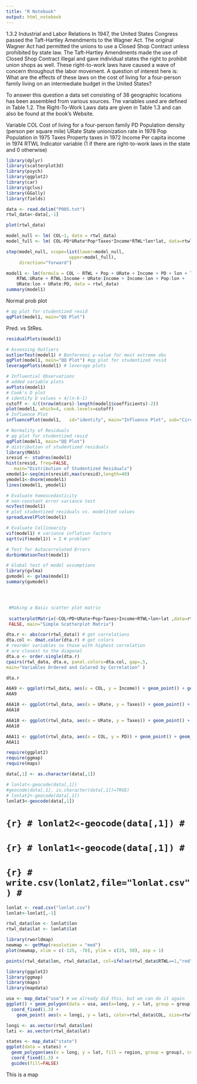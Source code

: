 ```yaml
---
title: "R Notebook"
output: html_notebook
---
```


1.3.2 Industrial and Labor Relations
In 1947, the United States Congress passed the Taft-Hartley Amendments to the
Wagner Act. The original Wagner Act had permitted the unions to use a Closed
Shop Contract unless prohibited by state law. The Taft-Hartley Amendments
made the use of Closed Shop Contract illegal and gave individual states the right to prohibit union shops as well. These right-to-work laws have caused a wave of concern throughout the labor movement. 
A question of interest here is: What are the effects of these laws on the cost of living for a four-person family living on an intermediate budget in the United States? 

To answer this question a data set consisting of 38 geographic locations has been assembled from various sources.
The variables used are defined in Table 1.2. The Right-To-Work Laws data are
given in Table 1.3 and can also be found at the book's Website.

Variable
COL     Cost of living for a four-person family
PD      Population density (person per square mile)
URate   State unionization rate in 1978
Pop     Population in 1975
Taxes   Property taxes in 1972
Income  Per capita income in 1974
RTWL    Indicator variable (1 if there are right-to-work laws in the state and 0                  otherwise)

```r

library(dplyr)
library(scatterplot3d)
library(psych)
library(ggplot2)
library(car)
library(gclus)
library(GGally)
library(fields)
```


```r
data <- read.delim("P005.txt")
rtwl_data<-data[,-1]
```


```r
plot(rtwl_data)
```
```r
model_null <- lm( COL~1, data = rtwl_data)
model_full <- lm( COL~PD*URate*Pop*Taxes*Income*RTWL*lon*lat, data=rtwl_data)


```

```r
step(model_null, scope=list(lower=model_null, 
                        upper=model_full),
     direction="forward")
```

```r
model1 <- lm(formula = COL ~ RTWL + Pop + URate + Income + PD + lon + lat + 
    RTWL:URate + RTWL:Income + URate:Income + Income:lon + Pop:lon + 
    URate:lon + URate:PD, data = rtwl_data)
summary(model1)
```






Normal prob plot
```r
# qq plot for studentized resid
qqPlot(model1, main="QQ Plot")
```

Pred. vs StRes.
```r
residualPlots(model1)
```






```r
# Assessing Outliers
outlierTest(model1) # Bonferonni p-value for most extreme obs
qqPlot(model1, main="QQ Plot") #qq plot for studentized resid 
leveragePlots(model1) # leverage plots
```
```r
# Influential Observations
# added variable plots 
avPlots(model1)
# Cook's D plot
# identify D values > 4/(n-k-1) 
cutoff <- 4/((nrow(mtcars)-length(model1$coefficients)-2)) 
plot(model1, which=4, cook.levels=cutoff)
# Influence Plot 
influencePlot(model1,	id="identify", main="Influence Plot", sub="Circle size is proportial to Cook's Distance" )
```

```r
# Normality of Residuals
# qq plot for studentized resid
qqPlot(model1, main="QQ Plot")
# distribution of studentized residuals
library(MASS)
sresid <- studres(model1) 
hist(sresid, freq=FALSE, 
   main="Distribution of Studentized Residuals")
xmodel1<-seq(min(sresid),max(sresid),length=40) 
ymodel1<-dnorm(xmodel1) 
lines(xmodel1, ymodel1)
```

```r
# Evaluate homoscedasticity
# non-constant error variance test
ncvTest(model1)
# plot studentized residuals vs. model1ted values 
spreadLevelPlot(model1)
```

```r
# Evaluate Collinearity
vif(model1) # variance inflation factors 
sqrt(vif(model1)) > 2 # problem?
```


```r
# Test for Autocorrelated Errors
durbinWatsonTest(model1)
```

```r
# Global test of model assumptions
library(gvlma)
gvmodel <- gvlma(model1) 
summary(gvmodel)
```

```r

```

```r

```

```r

```

```r
 #Making a Basic scatter plot matrix
 
 scatterplotMatrix(~COL+PD+URate+Pop+Taxes+Income+RTWL+lon+lat ,data=rtwl_data, smooth = FALSE, ellipse=
 FALSE, main="Simple Scatterplot Matrix")

```


```r
dta.r <- abs(cor(rtwl_data)) # get correlations
dta.col <- dmat.color(dta.r) # get colors
# reorder variables so those with highest correlation
# are closest to the diagonal
dta.o <- order.single(dta.r) 
cpairs(rtwl_data, dta.o, panel.colors=dta.col, gap=.5,
main="Variables Ordered and Colored by Correlation" )

dta.r
```



```r



A6A9 <- ggplot(rtwl_data, aes(x = COL, y = Income)) + geom_point() + geom_point(aes(color = factor(RTWL)))
A6A9

A6A10 <- ggplot(rtwl_data, aes(x = URate, y = Taxes)) + geom_point() + geom_point(aes(color = factor(RTWL)))
A6A10

A6A10 <- ggplot(rtwl_data, aes(x = URate, y = Taxes)) + geom_point() + geom_point(aes(color = factor(RTWL)))
A6A10

A6A11 <- ggplot(rtwl_data, aes(x = COL, y = PD)) + geom_point() + geom_point(aes(color = factor(RTWL)))
A6A11
```

```r
require(ggplot2)
require(ggmap)
require(maps)
```
```r
data[,1] <- as.character(data[,1])
```

```r
# lonlat<-geocode(data[,1])
#geocode(data[,1], is.character(data[,1])=TRUE)
# lonlat2<-geocode(data[,1])
lonlat3<-geocode(data[,1])
```
# ```{r}
# lonlat2<-geocode(data[,1])
# ```
# ```{r}
# lonlat1<-geocode(data[,1])
# ```





# ```{r}
# write.csv(lonlat2,file="lonlat.csv")
# ```

```r
lonlat <- read.csv("lonlat.csv")
lonlat<-lonlat[,-1]


```
```r
rtwl_data$lon <- lonlat$lon
rtwl_data$lat <- lonlat$lat
```

```r
 
library(rworldmap)
newmap <- getMap(resolution = "med")
plot(newmap, xlim = c(-125, -70), ylim = c(25, 50), asp = 1)

points(rtwl_data$lon, rtwl_data$lat, col=ifelse(rtwl_data$RTWL==1,"red","blue"), cex = .8)
```

```r
library(ggplot2)
library(ggmap)
library(maps)
library(mapdata)
```


```r
usa <- map_data("usa") # we already did this, but we can do it again
ggplot() + geom_polygon(data = usa, aes(x=long, y = lat, group = group)) + 
  coord_fixed(1.3) +
    geom_point( aes(x = longi, y = lati, color=rtwl_data$COL, size=rtwl_data$Income, shape=factor(rtwl_data$RTWL)))
```
```r
longi <- as.vector(rtwl_data$lon)
lati <- as.vector(rtwl_data$lat)


```

```r
states <- map_data("state")
ggplot(data = states) + 
  geom_polygon(aes(x = long, y = lat, fill = region, group = group), color = "white") + 
  coord_fixed(1.3) +
  guides(fill=FALSE) 
```

This is a map